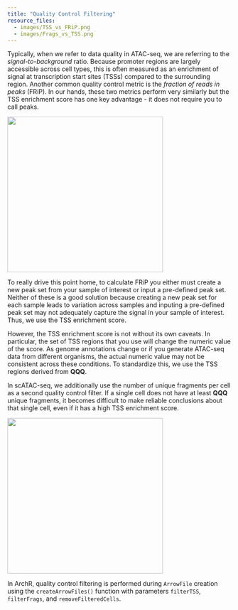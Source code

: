 ```yaml
---
title: "Quality Control Filtering"
resource_files:
  - images/TSS_vs_FRiP.png
  - images/Frags_vs_TSS.png
---
```


Typically, when we refer to data quality in ATAC-seq, we are referring to the _signal-to-background_ ratio. Because promoter regions are largely accessible across cell types, this is often measured as an enrichment of signal at transcription start sites (TSSs) compared to the surrounding region. Another common quality control metric is the _fraction of reads in peaks_ (FRiP). In our hands, these two metrics perform very similarly but the TSS enrichment score has one key advantage - it does not require you to call peaks.

![](TSS_vs_FRiP.png){width=350px}

To really drive this point home, to calculate FRiP you either must create a new peak set from your sample of interest or input a pre-defined peak set. Neither of these is a good solution because creating a new peak set for each sample leads to variation across samples and inputing a pre-defined peak set may not adequately capture the signal in your sample of interest. Thus, we use the TSS enrichment score.

However, the TSS enrichment score is not without its own caveats. In particular, the set of TSS regions that you use will change the numeric value of the score. As genome annotations change or if you generate ATAC-seq data from different organisms, the actual numeric value may not be consistent across these conditions. To standardize this, we use the TSS regions derived from __QQQ__.

In scATAC-seq, we additionally use the number of unique fragments per cell as a second quality control filter. If a single cell does not have at least __QQQ__ unique fragments, it becomes difficult to make reliable conclusions about that single cell, even if it has a high TSS enrichment score.

![](Frags_vs_TSS.png){width=350px}

In ArchR, quality control filtering is performed during `ArrowFile` creation using the `createArrowFiles()` function with parameters `filterTSS`, `filterFrags`, and `removeFilteredCells`.
